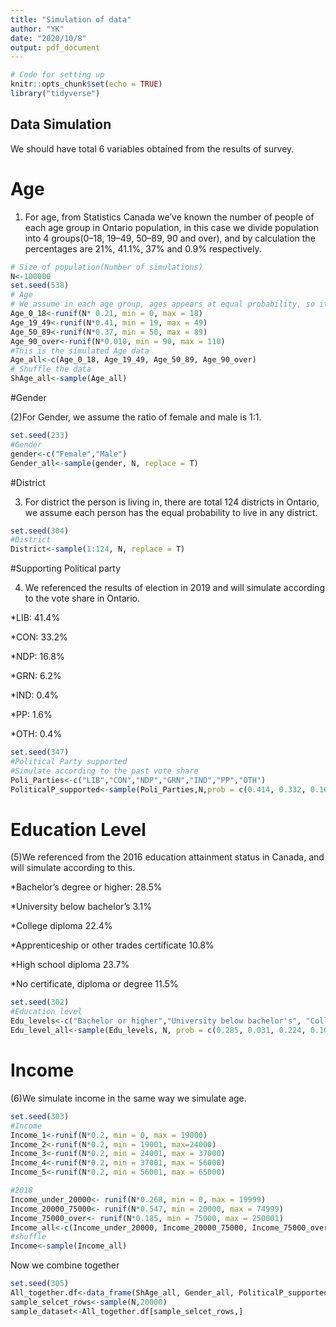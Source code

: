 ```yaml
---
title: "Simulation of data"
author: "YK"
date: "2020/10/8"
output: pdf_document
---
```


```r
# Code for setting up
knitr::opts_chunk$set(echo = TRUE)
library("tidyverse")
```

## Data Simulation

We should have total 6 variables obtained from the results of survey.

# Age

(1) For age, from Statistics Canada we've known the number of people of each age group in Ontario population, in this case we divide population into 4 groups(0--18, 19--49, 50--89, 90 and over), and by calculation the percentages are 21%, 41.1%, 37% and 0.9% respectively.

```r
# Size of population(Number of simulations)
N<-100000
set.seed(538)
# Age
# We assume in each age group, ages appears at equal probability, so it follows a uniform distribution.
Age_0_18<-runif(N* 0.21, min = 0, max = 18)
Age_19_49<-runif(N*0.41, min = 19, max = 49)
Age_50_89<-runif(N*0.37, min = 50, max = 89)
Age_90_over<-runif(N*0.010, min = 90, max = 110)
#This is the simulated Age data
Age_all<-c(Age_0_18, Age_19_49, Age_50_89, Age_90_over)
# Shuffle the data
ShAge_all<-sample(Age_all)

```

#Gender

(2)For Gender, we assume the ratio of female and male is 1:1.

```r
set.seed(233)
#Gender
gender<-c("Female","Male")
Gender_all<-sample(gender, N, replace = T)
```

#District

(3) For district the person is living in, there are total 124 districts in Ontario, we assume each person has the equal probability to live in any district.

```r
set.seed(304)
#District
District<-sample(1:124, N, replace = T)
```

#Supporting Political party

(4) We referenced the results of election in 2019 and will simulate according to the vote share in Ontario.

*LIB: 41.4%

*CON: 33.2%

*NDP: 16.8%

*GRN: 6.2%

*IND: 0.4%

*PP: 1.6%

*OTH: 0.4%

```r
set.seed(347)
#Political Party supported
#Simulate according to the past vote share
Poli_Parties<-c("LIB","CON","NDP","GRN","IND","PP","OTH")
PoliticalP_supported<-sample(Poli_Parties,N,prob = c(0.414, 0.332, 0.168, 0.062, 0.004, 0.016, 0.004), replace = T)
```

# Education Level

(5)We referenced from the 2016 education attainment status in Canada, and will simulate according to this.

*Bachelor's degree or higher: 28.5%

*University below bachelor's	3.1%

*College diploma	22.4%

*Apprenticeship or other trades certificate	10.8%

*High school diploma	23.7%

*No certificate, diploma or degree	11.5%

```r
set.seed(302)
#Education level
Edu_levels<-c("Bachelor or higher","University below bachelor's", "College diploma","Apprenticeship or other","High school","No certificate, diploma or degree")
Edu_level_all<-sample(Edu_levels, N, prob = c(0.285, 0.031, 0.224, 0.108, 0.237, 0.115),replace = T)
```

# Income

(6)We simulate income in the same way we simulate age.

```r
set.seed(303)
#Income
Income_1<-runif(N*0.2, min = 0, max = 19000)
Income_2<-runif(N*0.2, min = 19001, max=24000)
Income_3<-runif(N*0.2, min = 24001, max = 37000)
Income_4<-runif(N*0.2, min = 37001, max = 56000)
Income_5<-runif(N*0.2, min = 56001, max = 65000)

#2018
Income_under_20000<- runif(N*0.268, min = 0, max = 19999)
Income_20000_75000<- runif(N*0.547, min = 20000, max = 74999)
Income_75000_over<- runif(N*0.185, min = 75000, max = 250001)
Income_all<-c(Income_under_20000, Income_20000_75000, Income_75000_over)
#shuffle
Income<-sample(Income_all)
```

Now we combine together

```r
set.seed(305)
All_together.df<-data_frame(ShAge_all, Gender_all, PoliticalP_supported, Edu_level_all, Income, District)
sample_selcet_rows<-sample(N,20000)
sample_dataset<-All_together.df[sample_selcet_rows,]
```


